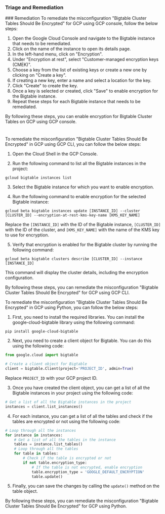 
### Triage and Remediation
<Tabs>
<Tab title='Remediation'>
### Remediation

<AccordionGroup>
<Accordion title='Using Console' defaultOpen='true'>
To remediate the misconfiguration "Bigtable Cluster Tables Should Be Encrypted" for GCP using GCP console, follow the below steps:

1. Open the Google Cloud Console and navigate to the Bigtable instance that needs to be remediated.
2. Click on the name of the instance to open its details page.
3. In the left-hand menu, click on "Encryption".
4. Under "Encryption at rest", select "Customer-managed encryption keys (CMEK)".
5. Choose a key from the list of existing keys or create a new one by clicking on "Create a key".
6. If creating a new key, enter a name and select a location for the key.
7. Click "Create" to create the key.
8. Once a key is selected or created, click "Save" to enable encryption for the Bigtable instance.
9. Repeat these steps for each Bigtable instance that needs to be remediated.

By following these steps, you can enable encryption for Bigtable Cluster Tables on GCP using GCP console.

#
</Accordion>

<Accordion title='Using CLI'>
To remediate the misconfiguration "Bigtable Cluster Tables Should Be Encrypted" in GCP using GCP CLI, you can follow the below steps:

1. Open the Cloud Shell in the GCP Console.

2. Run the following command to list all the Bigtable instances in the project:

```
gcloud bigtable instances list
```

3. Select the Bigtable instance for which you want to enable encryption.

4. Run the following command to enable encryption for the selected Bigtable instance:

```
gcloud beta bigtable instances update [INSTANCE_ID] --cluster [CLUSTER_ID] --encryption-at-rest-kms-key-name [KMS_KEY_NAME]
```

Replace the `[INSTANCE_ID]` with the ID of the Bigtable instance, `[CLUSTER_ID]` with the ID of the cluster, and `[KMS_KEY_NAME]` with the name of the KMS key to use for encryption.

5. Verify that encryption is enabled for the Bigtable cluster by running the following command:

```
gcloud beta bigtable clusters describe [CLUSTER_ID] --instance [INSTANCE_ID]
```

This command will display the cluster details, including the encryption configuration.

By following these steps, you can remediate the misconfiguration "Bigtable Cluster Tables Should Be Encrypted" for GCP using GCP CLI.
</Accordion>

<Accordion title='Using Python'>
To remediate the misconfiguration "Bigtable Cluster Tables Should Be Encrypted" in GCP using Python, you can follow the below steps:

1. First, you need to install the required libraries. You can install the google-cloud-bigtable library using the following command:

```
pip install google-cloud-bigtable
```

2. Next, you need to create a client object for Bigtable. You can do this using the following code:

```python
from google.cloud import bigtable

# Create a client object for Bigtable
client = bigtable.Client(project='PROJECT_ID', admin=True)
```

Replace `PROJECT_ID` with your GCP project ID.

3. Once you have created the client object, you can get a list of all the Bigtable instances in your project using the following code:

```python
# Get a list of all the Bigtable instances in the project
instances = client.list_instances()
```

4. For each instance, you can get a list of all the tables and check if the tables are encrypted or not using the following code:

```python
# Loop through all the instances
for instance in instances:
    # Get a list of all the tables in the instance
    tables = instance.list_tables()
    # Loop through all the tables
    for table in tables:
        # Check if the table is encrypted or not
        if not table.encryption_type:
            # If the table is not encrypted, enable encryption
            table.encryption_type = 'GOOGLE_DEFAULT_ENCRYPTION'
            table.update()
```

5. Finally, you can save the changes by calling the `update()` method on the table object.

By following these steps, you can remediate the misconfiguration "Bigtable Cluster Tables Should Be Encrypted" for GCP using Python.
</Accordion>

</AccordionGroup>
</Tab>
</Tabs>

